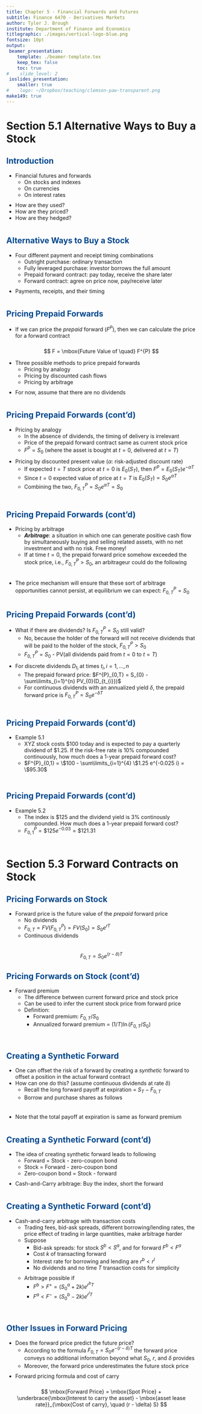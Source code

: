 ```yaml
---
title: Chapter 5 - Financial Forwards and Futures
subtitle: Finance 6470 - Derivatives Markets
author: Tyler J. Brough
institute: Department of Finance and Economics 
titlegraphic: ./images/vertical-logo-blue.png
fontsize: 10pt
output:
 beamer_presentation:
    template: ./beamer-template.tex
    keep_tex: false
    toc: true
#    slide_level: 2
 ioslides_presentation:
    smaller: true
#    logo: ~/Dropbox/teaching/clemson-paw-transparent.png
make149: true
---
```


<style>
slides > slide.backdrop {
  background: white;
  border-bottom: 0px;
  box-shadow: 0 0 0;
}


slides > slide {
  font-family: 'Open Sans', Helvetica, Arial, sans-serif;
  border-bottom: 3px solid  #F66733;
  box-shadow:  0 3px 0 #00488D;

}

.title-slide hgroup h1 {
  color: #00488D;
}



h2 {

  color: #00488D;
}

slides > slide.dark {
  background: #00488D !important;
  border-bottom: 0;
  box-shadow: 0 0 0;
}

.segue h2 {
  color: white;
}

slides > slide.title-slide {
  border-bottom: 0;
  box-shadow: 0 0 0;
}

ol, ul {

padding-bottom: 10px;

}

</style>


# Section 5.1 Alternative Ways to Buy a Stock 

## Introduction

- Financial futures and forwards
	- On stocks and indexes
	- On currencies
	- On interest rates
- How are they used?
- How are they priced?
- How are they hedged?


## Alternative Ways to Buy a Stock

- Four different payment and receipt timing combinations
	- Outright purchase: ordinary transaction
	- Fully leveraged purchase: investor borrows the full amount
	- Prepaid forward contract: pay today, receive the share later
	- Forward contract: agree on price now, pay/receive later

- Payments, receipts, and their timing

\begin{center}
 \includegraphics[width=7cm,height=4cm]{images/Picture1.png}
\end{center}


## Pricing Prepaid Forwards

- If we can price the _prepaid_ forward ($F^{P}$), then we can calculate the price
  for a forward contract

$$ 
F = \mbox{Future Value of \quad} F^{P}
$$

- Three possible methods to price prepaid forwards
	- Pricing by analogy
	- Pricing by discounted cash flows
	- Pricing by arbitrage
- For now, assume that there are no dividends


## Pricing Prepaid Forwards (cont'd)

- Pricing by analogy
	- In the absence of dividends, the timing of delivery is irrelevant
	- Price of the prepaid forward contract same as current stock price
	- $F^{P} = S_{0}$ (where the asset is bought at $t=0$, delivered at $t=T$)
- Pricing by discounted present value ($\alpha$: risk-adjusted discount rate)
	- If expected $t=T$ stock price at $t=0$ is $E_{0}(S_{T})$, then $F^{P} = E_{0}(S_{T}) e^{-\alpha T}$
	- Since $t=0$ expected value of price at $t=T$ is $E_{0}(S_{T}) = S_{0}e^{\alpha T}$
	- Combining the two, $F^{P}_{0,T} = S_{0} e^{\alpha T} = S_{0}$


## Pricing Prepaid Forwards (cont'd)

- Pricing by arbitrage
	- ___Arbitrage___: a situation in which one can generate positive cash flow by simultaneously buying
	  and selling related assets, with no net investment and with no risk. Free money!
	- If at time $t=0$, the prepaid forward price somehow exceeded the stock price, i.e., $F^{P}_{0,T} > S_{0}$,
	  an arbitrageur could do the following

\begin{center}
  \includegraphics[width=7cm, height=2cm]{images/Picture2.png}
\end{center}

- The price mechanism will ensure that these sort of arbitrage opportunities cannot persist,
  at equilibrium we can expect: $F^{P}_{0,T} = S_{0}$


## Pricing Prepaid Forwards (cont'd)

- What if there are dividends? Is $F^{P}_{0,T} = S_{0}$ still valid?
	- No, because the holder of the forward will not receive dividends that will be paid to the
	  holder of the stock, $F^{P}_{0,T} > S_{0}$ 
	- $F^{P}_{0,T} = S_{0}$ - PV(all dividends paid from $t=0$ to $t=T$)

- For discrete dividends $D_{t_{i}}$ at times $t_{i}, i = 1, \ldots, n$
	- The prepaid forward price: $F^{P}_{0,T} = S_{0} - \sum\limits_{i=1}^{n} PV_{0}(D_{t_{i}})$
	- For continuous dividends with an annualized yield $\delta$, the prepaid forward price is $F^{P}_{0,T} = S_{0} e^{-\delta T}$


## Pricing Prepaid Forwards (cont'd)

- Example 5.1
	- XYZ stock costs $\$100$ today and is expected to pay a quarterly dividend of $\$1.25$. 
	  If the risk-free rate is $10\%$ compounded continuously, how much does a $1$-year 
	  prepaid forward cost?
	- $F^{P}_{0,1} = \$100 - \sum\limits_{i=1}^{4} \$1.25 e^{-0.025 i} = \$95.30$


## Pricing Prepaid Forwards (cont'd)

- Example 5.2
	- The index is $\$125$ and the dividend yield is $3\%$ continously compounded. How
	  much does a $1$-year prepaid forward cost?
	- $F^{P}_{0,1} = \$125 e^{-0.03} = \$121.31$


# Section 5.3 Forward Contracts on Stock

## Pricing Forwards on Stock

- Forward price is the future value of the _prepaid_ forward price
	- No dividends
	- $F_{0,T} = FV(F^{P}_{0,T}) = FV(S_{0}) = S_{0}e^{rT}$
	- Continuous dividends

$$
F_{0,T} = S_{0} e^{(r - \delta)T}
$$


## Pricing Forwards on Stock (cont'd)

- Forward premium 
	- The difference between current forward price and stock price
	- Can be used to infer the current stock price from forward price
	- Definition:
		+ Forward premium: $F_{0,T} / S_{0}$
		+ Annualized forward premium = $(1/T) \ln{(F_{0,T}/S_{0})}$


## Creating a Synthetic Forward

- One can offset the risk of a forward by creating a _synthetic_ forward to offset a 
  position in the actual forward contract
- How can one do this? (assume continuous dividends at rate $\delta$)
	- Recall the long forward payoff at expiration = $S_{T} - F_{0,T}$
	- Borrow and purchase shares as follows

\begin{center}
 \includegraphics[width=6cm, height=2.5cm]{images/Picture3.png}
\end{center}

- Note that the total payoff at expiration is same as forward premium


## Creating a Synthetic Forward (cont'd)

- The idea of creating synthetic forward leads to following
	- Forward = Stock - zero-coupon bond
	- Stock = Forward - zero-coupon bond
	- Zero-coupon bond = Stock - forward
- Cash-and-Carry arbitrage: Buy the index, short the forward

\begin{center}
 \includegraphics[width=7cm, height=2.5cm]{images/Picture4.png}
\end{center}


## Creating a Synthetic Forward (cont'd) 

- Cash-and-carry arbitrage with transaction costs
	- Trading fees, bid-ask spreads, different
	  borrowing/lending rates, the price effect of trading in 
	  large quantities, make arbitrage harder
	- Suppose
		+ Bid-ask spreads: for stock $S^{b} < S^{a}$, and for forward $F^{b} < F^{a}$
		+ Cost $k$ of transacting forward
		+ Interest rate for borrowing and lending are $r^{b} < r^{l}$
		+ No dividends and no time $T$ transaction costs for simplicity
	- Arbitrage possible if
		+ $F^{b} > F^{+} = (S_{0}^{a} + 2k) e^{r^{b}T}$
		+ $F^{a} < F^{-} = (S_{0}^{b} - 2k) e^{r^{l}T}$


## Other Issues in Forward Pricing

- Does the forward price predict the future price?
	- According to the formula $F_{0,T} = S_{0} e^{-(r-\delta)T}$ the forward
	  price conveys no additional information beyond what $S_{0}$, $r$, and $\delta$ provides
	- Moreover, the forward price underestimates the future stock price
- Forward pricing formula and cost of carry

$$
\mbox{Forward Price} = \mbox{Spot Price} + \underbrace{\mbox{Interest to carry the asset} - \mbox{asset lease
rate}}_{\mbox{Cost of carry}, \quad (r - \delta) S} 
$$













